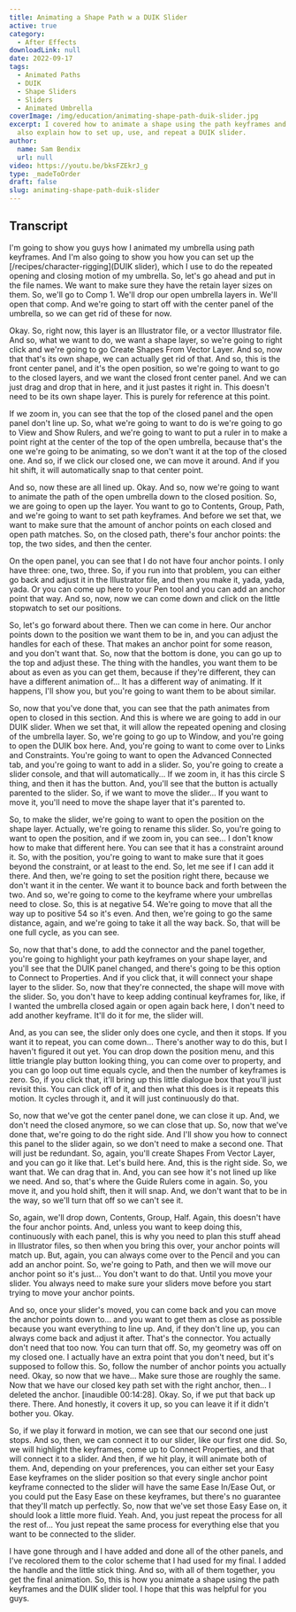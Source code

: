 ```yaml
---
title: Animating a Shape Path w a DUIK Slider
active: true
category: 
  - After Effects
downloadLink: null
date: 2022-09-17
tags:
  - Animated Paths
  - DUIK
  - Shape Sliders
  - Sliders
  - Animated Umbrella
coverImage: /img/education/animating-shape-path-duik-slider.jpg
excerpt: I covered how to animate a shape using the path keyframes and anchor points. I
  also explain how to set up, use, and repeat a DUIK slider.
author:
  name: Sam Bendix
  url: null
video: https://youtu.be/bksFZEkrJ_g
type: _madeToOrder
draft: false
slug: animating-shape-path-duik-slider
---
```


## Transcript

I'm going to show you guys how I animated my umbrella using path keyframes. And I'm also going to show you how you can set up the [/recipes/character-rigging](DUIK slider), which I use to do the repeated opening and closing motion of my umbrella. So, let's go ahead and put in the file names. We want to make sure they have the retain layer sizes on them. So, we'll go to Comp 1. We'll drop our open umbrella layers in. We'll open that comp. And we're going to start off with the center panel of the umbrella, so we can get rid of these for now. 

Okay. So, right now, this layer is an Illustrator file, or a vector Illustrator file. And so, what we want to do, we want a shape layer, so we're going to right click and we're going to go Create Shapes From Vector Layer. And so, now that that's its own shape, we can actually get rid of that. And so, this is the front center panel, and it's the open position, so we're going to want to go to the closed layers, and we want the closed front center panel. And we can just drag and drop that in here, and it just pastes it right in. This doesn't need to be its own shape layer. This is purely for reference at this point. 

If we zoom in, you can see that the top of the closed panel and the open panel don't line up. So, what we're going to want to do is we're going to go to View and Show Rulers, and we're going to want to put a ruler in to make a point right at the center of the top of the open umbrella, because that's the one we're going to be animating, so we don't want it at the top of the closed one. And so, if we click our closed one, we can move it around. And if you hit shift, it will automatically snap to that center point.

And so, now these are all lined up. Okay. And so, now we're going to want to animate the path of the open umbrella down to the closed position. So, we are going to open up the layer. You want to go to Contents, Group, Path, and we're going to want to set path keyframes. And before we set that, we want to make sure that the amount of anchor points on each closed and open path matches. So, on the closed path, there's four anchor points: the top, the two sides, and then the center. 

On the open panel, you can see that I do not have four anchor points. I only have three: one, two, three. So, if you run into that problem, you can either go back and adjust it in the Illustrator file, and then you make it, yada, yada, yada. Or you can come up here to your Pen tool and you can add an anchor point that way. And so, now, now we can come down and click on the little stopwatch to set our positions.

So, let's go forward about there. Then we can come in here. Our anchor points down to the position we want them to be in, and you can adjust the handles for each of these. That makes an anchor point for some reason, and you don't want that. So, now that the bottom is done, you can go up to the top and adjust these. The thing with the handles, you want them to be about as even as you can get them, because if they're different, they can have a different animation of... It has a different way of animating. If it happens, I'll show you, but you're going to want them to be about similar.

So, now that you've done that, you can see that the path animates from open to closed in this section. And this is where we are going to add in our DUIK slider. When we set that, it will allow the repeated opening and closing of the umbrella layer. So, we're going to go up to Window, and you're going to open the DUIK box here. And, you're going to want to come over to Links and Constraints. You're going to want to open the Advanced Connected tab, and you're going to want to add in a slider. So, you're going to create a slider console, and that will automatically... If we zoom in, it has this circle S thing, and then it has the button. And, you'll see that the button is actually parented to the slider. So, if we want to move the slider... If you want to move it, you'll need to move the shape layer that it's parented to. 

So, to make the slider, we're going to want to open the position on the shape layer. Actually, we're going to rename this slider. So, you're going to want to open the position, and if we zoom in, you can see... I don't know how to make that different here. You can see that it has a constraint around it. So, with the position, you're going to want to make sure that it goes beyond the constraint, or at least to the end. So, let me see if I can add it there. And then, we're going to set the position right there, because we don't want it in the center. We want it to bounce back and forth between the two. And so, we're going to come to the keyframe where your umbrellas need to close. So, this is at negative 54. We're going to move that all the way up to positive 54 so it's even. And then, we're going to go the same distance, again, and we're going to take it all the way back. So, that will be one full cycle, as you can see. 

So, now that that's done, to add the connector and the panel together, you're going to highlight your path keyframes on your shape layer, and you'll see that the DUIK panel changed, and there's going to be this option to Connect to Properties. And if you click that, it will connect your shape layer to the slider. So, now that they're connected, the shape will move with the slider. So, you don't have to keep adding continual keyframes for, like, if I wanted the umbrella closed again or open again back here, I don't need to add another keyframe. It'll do it for me, the slider will.

And, as you can see, the slider only does one cycle, and then it stops. If you want it to repeat, you can come down... There's another way to do this, but I haven't figured it out yet. You can drop down the position menu, and this little triangle play button looking thing, you can come over to property, and you can go loop out time equals cycle, and then the number of keyframes is zero. So, if you click that, it'll bring up this little dialogue box that you'll just revisit this. You can click off of it, and then what this does is it repeats this motion. It cycles through it, and it will just continuously do that. 

So, now that we've got the center panel done, we can close it up. And, we don't need the closed anymore, so we can close that up. So, now that we've done that, we're going to do the right side. And I'll show you how to connect this panel to the slider again, so we don't need to make a second one. That will just be redundant. So, again, you'll create Shapes From Vector Layer, and you can go it like that. Let's build here. And, this is the right side. So, we want that. We can drag that in. And, you can see how it's not lined up like we need. And so, that's where the Guide Rulers come in again. So, you move it, and you hold shift, then it will snap. And, we don't want that to be in the way, so we'll turn that off so we can't see it.

So, again, we'll drop down, Contents, Group, Half. Again, this doesn't have the four anchor points. And, unless you want to keep doing this, continuously with each panel, this is why you need to plan this stuff ahead in Illustrator files, so then when you bring this over, your anchor points will match up. But, again, you can always come over to the Pencil and you can add an anchor point. So, we're going to Path, and then we will move our anchor point so it's just... You don't want to do that. Until you move your slider. You always need to make sure your sliders move before you start trying to move your anchor points.

And so, once your slider's moved, you can come back and you can move the anchor points down to... and you want to get them as close as possible because you want everything to line up. And, if they don't line up, you can always come back and adjust it after. That's the connector. You actually don't need that too now. You can turn that off. So, my geometry was off on my closed one. I actually have an extra point that you don't need, but it's supposed to follow this. So, follow the number of anchor points you actually need. Okay, so now that we have... Make sure those are roughly the same. Now that we have our closed key path set with the right anchor, then... I deleted the anchor. [inaudible 00:14:28]. Okay. So, if we put that back up there. There. And honestly, it covers it up, so you can leave it if it didn't bother you. Okay.

So, if we play it forward in motion, we can see that our second one just stops. And so, then, we can connect it to our slider, like our first one did. So, we will highlight the keyframes, come up to Connect Properties, and that will connect it to a slider. And then, if we hit play, it will animate both of them. And, depending on your preferences, you can either set your Easy Ease keyframes on the slider position so that every single anchor point keyframe connected to the slider will have the same Ease In/Ease Out, or you could put the Easy Ease on these keyframes, but there's no guarantee that they'll match up perfectly. So, now that we've set those Easy Ease on, it should look a little more fluid. Yeah. And, you just repeat the process for all the rest of... You just repeat the same process for everything else that you want to be connected to the slider. 

I have gone through and I have added and done all of the other panels, and I've recolored them to the color scheme that I had used for my final. I added the handle and the little stick thing. And so, with all of them together, you get the final animation. So, this is how you animate a shape using the path keyframes and the DUIK slider tool. I hope that this was helpful for you guys.